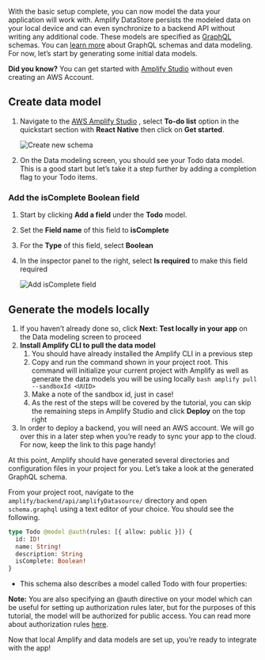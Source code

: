 With the basic setup complete, you can now model the data your application will work with. Amplify DataStore persists the modeled data on your local device and can even synchronize to a backend API without writing any additional code. These models are specified as [GraphQL](http://graphql.org/) schemas. You can [learn more](/[platform]/build-a-backend/graphqlapi/) about GraphQL schemas and data modeling. For now, let’s start by generating some initial data models.

<Callout>

**Did you know?** You can get started with [Amplify Studio](https://sandbox.amplifyapp.com/) without even creating an AWS Account.

</Callout>

## Create data model

1. Navigate to the [AWS Amplify Studio](https://sandbox.amplifyapp.com/getting-started) , select **To-do list** option in the quickstart section with **React Native** then click on **Get started**.

   ![Create new schema](/images/lib/getting-started/reactnative/generate-model-admin-ui-create.png)

2. On the Data modeling screen, you should see your Todo data model. This is a good start but let’s take it a step further by adding a completion flag to your Todo items.

### Add the isComplete Boolean field

1. Start by clicking **Add a field** under the **Todo** model.
2. Set the **Field name** of this field to **isComplete**
3. For the **Type** of this field, select **Boolean**
4. In the inspector panel to the right, select **Is required** to make this field required

   ![Add isComplete field](/images/lib/getting-started/reactnative/generate-model-admin-ui-isComplete-field.png)

## Generate the models locally

1.  If you haven’t already done so, click **Next: Test locally in your app** on the Data modeling screen to proceed
2.  **Install Amplify CLI to pull the data model**
    1.  You should have already installed the Amplify CLI in a previous step
    2.  Copy and run the command shown in your project root. This command will initialize your current project with Amplify as well as generate the data models you will be using locally
            ```bash
            amplify pull --sandboxId <UUID>
            ```
    3.  Make a note of the sandbox id, just in case!
    4.  As the rest of the steps will be covered by the tutorial, you can skip the remaining steps in Amplify Studio and click **Deploy** on the top right
3.  In order to deploy a backend, you will need an AWS account. We will go over this in a later step when you’re ready to sync your app to the cloud. For now, keep the link to this page handy!

At this point, Amplify should have generated several directories and configuration files in your project for you. Let’s take a look at the generated GraphQL schema.

From your project root, navigate to the `amplify/backend/api/amplifyDatasource/` directory and open `schema.graphql` using a text editor of your choice. You should see the following.

```graphql
type Todo @model @auth(rules: [{ allow: public }]) {
  id: ID!
  name: String!
  description: String
  isComplete: Boolean!
}
```

- This schema also describes a model called Todo with four properties:

<Callout>

**Note:** You are also specifying an @auth directive on your model which can be useful for setting up authorization rules later, but for the purposes of this tutorial, the model will be authorized for public access. You can read more about authorization rules [here](/[platform]/build-a-backend/datastore/authz-rules-setup/).

</Callout>

Now that local Amplify and data models are set up, you’re ready to integrate with the app!
